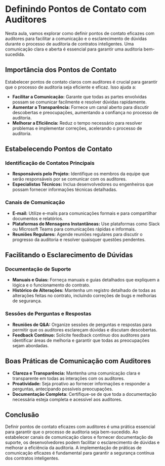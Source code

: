 # Definindo Pontos de Contato com Auditores

Nesta aula, vamos explorar como definir pontos de contato eficazes com auditores para facilitar a comunicação e o esclarecimento de dúvidas durante o processo de auditoria de contratos inteligentes. Uma comunicação clara e aberta é essencial para garantir uma auditoria bem-sucedida.

## Importância dos Pontos de Contato

Estabelecer pontos de contato claros com auditores é crucial para garantir que o processo de auditoria seja eficiente e eficaz. Isso ajuda a:

- **Facilitar a Comunicação:** Garante que todas as partes envolvidas possam se comunicar facilmente e resolver dúvidas rapidamente.
- **Aumentar a Transparência:** Fornece um canal aberto para discutir descobertas e preocupações, aumentando a confiança no processo de auditoria.
- **Melhorar a Eficiência:** Reduz o tempo necessário para resolver problemas e implementar correções, acelerando o processo de auditoria.

## Estabelecendo Pontos de Contato

### Identificação de Contatos Principais

- **Responsáveis pelo Projeto:** Identifique os membros da equipe que serão responsáveis por se comunicar com os auditores.
- **Especialistas Técnicos:** Inclua desenvolvedores ou engenheiros que possam fornecer informações técnicas detalhadas.

### Canais de Comunicação

- **E-mail:** Utilize e-mails para comunicações formais e para compartilhar documentos e relatórios.
- **Plataformas de Mensagens Instantâneas:** Use plataformas como Slack ou Microsoft Teams para comunicações rápidas e informais.
- **Reuniões Regulares:** Agende reuniões regulares para discutir o progresso da auditoria e resolver quaisquer questões pendentes.

## Facilitando o Esclarecimento de Dúvidas

### Documentação de Suporte

- **Manuais e Guias:** Forneça manuais e guias detalhados que expliquem a lógica e o funcionamento do contrato.
- **Histórico de Alterações:** Mantenha um registro detalhado de todas as alterações feitas no contrato, incluindo correções de bugs e melhorias de segurança.

### Sessões de Perguntas e Respostas

- **Reuniões de Q&A:** Organize sessões de perguntas e respostas para permitir que os auditores esclareçam dúvidas e discutam descobertas.
- **Feedback Contínuo:** Solicite feedback contínuo dos auditores para identificar áreas de melhoria e garantir que todas as preocupações sejam abordadas.

## Boas Práticas de Comunicação com Auditores

- **Clareza e Transparência:** Mantenha uma comunicação clara e transparente em todas as interações com os auditores.
- **Proatividade:** Seja proativo ao fornecer informações e responder a perguntas, antecipando possíveis preocupações.
- **Documentação Completa:** Certifique-se de que toda a documentação necessária esteja completa e acessível aos auditores.

## Conclusão

Definir pontos de contato eficazes com auditores é uma prática essencial para garantir que o processo de auditoria seja bem-sucedido. Ao estabelecer canais de comunicação claros e fornecer documentação de suporte, os desenvolvedores podem facilitar o esclarecimento de dúvidas e melhorar a eficiência da auditoria. A implementação de práticas de comunicação eficazes é fundamental para garantir a segurança contínua dos contratos inteligentes.
